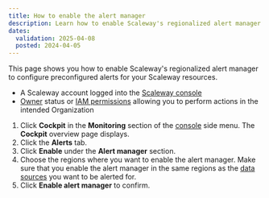 ```yaml
---
title: How to enable the alert manager
description: Learn how to enable Scaleway's regionalized alert manager to configure preconfigured alerts for your resources. Follow the steps to navigate to the Alerts tab, select regions, and confirm the alert manager activation.
dates:
  validation: 2025-04-08
  posted: 2024-04-05
---
```



This page shows you how to enable Scaleway's regionalized alert manager to configure preconfigured alerts for your Scaleway resources.

<Requirements />

  - A Scaleway account logged into the [Scaleway console](https://console.scaleway.com)
  - [Owner](/iam/concepts/#owner) status or [IAM permissions](/iam/concepts/#permission) allowing you to perform actions in the intended Organization


1. Click **Cockpit** in the **Monitoring** section of the [console](https://console.scaleway.com/) side menu. The **Cockpit** overview page displays.
2. Click the **Alerts** tab.
3. Click **Enable** under the **Alert manager** section.
4. Choose the regions where you want to enable the alert manager.
        <Message type="important">
         Make sure that you enable the alert manager in the same regions as the [data sources](/cockpit/concepts/#data-sources) you want to be alerted for.
        </Message>
5. Click **Enable alert manager** to confirm.
